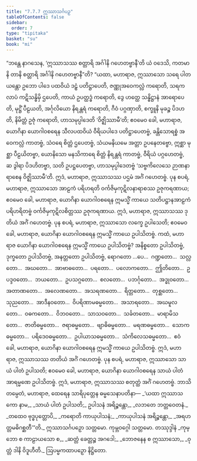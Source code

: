 ```yaml
---
title: "7.7.7 ဣဿာသင်္ဂပဉှ"
tableOfContents: false
sidebar:
  order: 7
type: "tipitaka"
basket: "su"
book: "mi"
---
```



<DynamicBreadcrumb />

<Division number="291" book="mi" e="ch" v="28">

<Paragraph number="2013" book="mi">
“ဘန္တေ နာဂသေန, ‘ဣဿာသဿ စတ္တာရိ အင်္ဂါနိ ဂဟေတဗ္ဗာနီ’တိ ယံ ဝဒေသိ, ကတမာနိ တာနိ စတ္တာရိ အင်္ဂါနိ ဂဟေတဗ္ဗာနီ”တိ? “ယထာ, မဟာရာဇ, ဣဿာသော သရေ ပါတယန္တော ဥဘော ပါဒေ ပထဝိယံ ဒဠှံ ပတိဋ္ဌာပေတိ, ဇဏ္ဏုအဝေကလ္လံ ကရောတိ, သရကလာပံ ကဋိသန္ဓိမှိ ဌပေတိ, ကာယံ ဥပတ္ထဒ္ဓံ ကရောတိ, ဒွေ ဟတ္ထေ သန္ဓိဋ္ဌာနံ အာရောပေတိ, မုဋ္ဌိံ ပီဠယတိ, အင်္ဂုလိယော နိရန္တရံ ကရောတိ, ဂီဝံ ပဂ္ဂဏှာတိ, စက္ခူနိ မုခဉ္စ ပိဒဟတိ, နိမိတ္တံ ဥဇုံ ကရောတိ, ဟာသမုပ္ပါဒေတိ ‘ဝိဇ္ဈိဿာမီ’တိ; ဧဝမေဝ ခေါ, မဟာရာဇ, ယောဂိနာ ယောဂါဝစရေန သီလပထဝိယံ ဝီရိယပါဒေ ပတိဋ္ဌာပေတဗ္ဗံ, ခန္တိသောရစ္စံ အဝေကလ္လံ ကာတဗ္ဗံ, သံဝရေ စိတ္တံ ဌပေတဗ္ဗံ, သံယမနိယမေ အတ္တာ ဥပနေတဗ္ဗော, ဣစ္ဆာ မုစ္ဆာ ပီဠယိတဗ္ဗာ, ယောနိသော မနသိကာရေ စိတ္တံ နိရန္တရံ ကာတဗ္ဗံ, ဝီရိယံ ပဂ္ဂဟေတဗ္ဗံ, ဆ ဒွါရာ ပိဒဟိတဗ္ဗာ, သတိ ဥပဋ္ဌပေတဗ္ဗာ, ဟာသမုပ္ပါဒေတဗ္ဗံ ‘သဗ္ဗကိလေသေ ဉာဏနာရာစေန ဝိဇ္ဈိဿာမီ’တိ. ဣဒံ, မဟာရာဇ, ဣဿာသဿ ပဌမံ အင်္ဂံ ဂဟေတဗ္ဗံ.
</Paragraph>

<Paragraph number="2014" book="mi">
ပုန စပရံ, မဟာရာဇ, ဣဿာသော အာဠကံ ပရိဟရတိ ဝင်္ကဇိမှကုဋိလနာရာစဿ ဥဇုကရဏာယ; ဧဝမေဝ ခေါ, မဟာရာဇ, ယောဂိနာ ယောဂါဝစရေန ဣမသ္မိံ ကာယေ သတိပဋ္ဌာနအာဠကံ ပရိဟရိတဗ္ဗံ ဝင်္ကဇိမှကုဋိလစိတ္တဿ ဥဇုကရဏာယ. ဣဒံ, မဟာရာဇ, ဣဿာသဿ ဒုတိယံ အင်္ဂံ ဂဟေတဗ္ဗံ.
</Paragraph>

<Paragraph number="2015" book="mi">
ပုန စပရံ, မဟာရာဇ, ဣဿာသော လက္ခေ ဥပါသေတိ; ဧဝမေဝ ခေါ, မဟာရာဇ, ယောဂိနာ ယောဂါဝစရေန ဣမသ္မိံ ကာယေ ဥပါသိတဗ္ဗံ. ကထံ, မဟာရာဇ ယောဂိနာ ယောဂါဝစရေန ဣမသ္မိံ ကာယေ ဥပါသိတဗ္ဗံ? အနိစ္စတော ဥပါသိတဗ္ဗံ, ဒုက္ခတော ဥပါသိတဗ္ဗံ, အနတ္တတော ဥပါသိတဗ္ဗံ, ရောဂတော …ပေ…  ဂဏ္ဍတော…  သလ္လတော…  အဃတော…  အာဗာဓတော…  ပရတော…  ပလောကတော…  ဤတိတော…  ဥပဒ္ဒဝတော…  ဘယတော…  ဥပသဂ္ဂတော…  စလတော…  ပဘင်္ဂုတော…  အဒ္ဓုဝတော…  အတာဏတော…  အလေဏတော…  အသရဏတော…  ရိတ္တတော…  တုစ္ဆတော…  သုညတော…  အာဒီနဝတော…  ဝိပရိဏာမဓမ္မတော…  အသာရတော…  အဃမူလတော…  ဝဓကတော…  ဝိဘဝတော…  သာသဝတော…  သင်္ခတတော…  မာရာမိသတော…  ဇာတိဓမ္မတော…  ဇရာဓမ္မတော…  ဗျာဓိဓမ္မတော…  မရဏဓမ္မတော…  သောကဓမ္မတော…  ပရိဒေဝဓမ္မတော…  ဥပါယာသဓမ္မတော…  သံကိလေသဓမ္မတော…  ဧဝံ ခေါ, မဟာရာဇ, ယောဂိနာ ယောဂါဝစရေန ဣမသ္မိံ ကာယေ ဥပါသိတဗ္ဗံ. ဣဒံ, မဟာရာဇ, ဣဿာသဿ တတိယံ အင်္ဂံ ဂဟေတဗ္ဗံ.
</Paragraph>

<Paragraph number="2016" book="mi">
ပုန စပရံ, မဟာရာဇ, ဣဿာသော သာယံ ပါတံ ဥပါသတိ; ဧဝမေဝ ခေါ, မဟာရာဇ, ယောဂိနာ ယောဂါဝစရေန သာယံ ပါတံ အာရမ္မဏေ ဥပါသိတဗ္ဗံ. ဣဒံ, မဟာရာဇ, ဣဿာသဿ စတုတ္ထံ အင်္ဂံ ဂဟေတဗ္ဗံ. ဘာသိတမ္ပေတံ, မဟာရာဇ, ထေရေန သာရိပုတ္တေန ဓမ္မသေနာပတိနာ—
</Paragraph>

<Paragraph number="2017" type="verses" book="mi">
_‘ယထာ ဣဿာသကော နာမ,_  
_သာယံ ပါတံ ဥပါသတိ;_  
ဥပါသနံ အရိဉ္စန္တော,_  
_လဘတေ ဘတ္တဝေတနံ._  

</Paragraph>

<Paragraph number="2018" type="verses" book="mi">
_တထေဝ ဗုဒ္ဓပုတ္တောပိ,_  
_ကရောတိ ကာယုပါသနံ;_  
_ကာယုပါသနံ အရိဉ္စန္တော,_  
_အရဟတ္တမဓိဂစ္ဆတီ’”တိ._  


</Paragraph>
</Division>

<Paragraph number="2019" type="center" book="mi">
ဣဿာသင်္ဂပဉှော သတ္တမော.



</Paragraph>

<Paragraph number="2020" type="center" book="mi">
ကုမ္ဘဝဂ္ဂေါ သတ္တမော.



</Paragraph>

<Paragraph number="2021" type="center" book="mi">
တဿုဒ္ဒါနံ


</Paragraph>

<Paragraph number="2022" type="verses" book="mi">
_ကုမ္ဘော စ ကာဠာယသော စ,_  
_ဆတ္တံ ခေတ္တဉ္စ အဂဒေါ;_  
_ဘောဇနေန စ ဣဿာသော,_  
_ဝုတ္တံ ဒါနိ ဝိဒူဟီတိ._  


</Paragraph>

<Paragraph number="2023" type="center" book="mi">
ဩပမ္မကထာပဉှော နိဋ္ဌိတော.
</Paragraph>